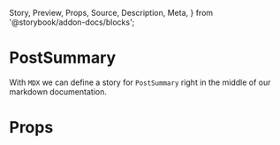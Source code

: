   Story,
  Preview,
  Props,
  Source,
  Description,
  Meta,
} from '@storybook/addon-docs/blocks';

<Meta title="Components/PostSummary" component={PostSummary} />

# PostSummary

With `MDX` we can define a story for `PostSummary` right in the middle of our
markdown documentation.

<Preview>
  <Story name="default">
    <PostSummary
      date={'11/01/2019'}
      img={{
        aspectRatio: 1,
        src: '',
        srcSet: '',
        sizes: '(max-width: 800px) 100vw, 800px',
      }}
      slug={'slug'}
      title={'Demo Post Title'}
    />
  </Story>
</Preview>

# Props

<Props of={PostSummary} />
